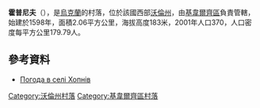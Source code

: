 {{coord|50|58|43|N|25|30|2|E|scale:30000|display=title}}

'''霍普尼夫'''（{{lang-uk|Хопнів}}），是[[烏克蘭|烏克蘭]]的村落，位於該國西部[[沃倫州|沃倫州]]，由[[基韋爾齊區|基韋爾齊區]]負責管轄，始建於1598年，面積2.06平方公里，海拔高度183米，2001年人口370，人口密度每平方公里179.79人。

==參考資料==
* [http://weather.in.ua/ua/volynskaja/27484 Погода в селі Хопнів]

[[Category:沃倫州村落|Category:沃倫州村落]]
[[Category:基韋爾齊區村落|Category:基韋爾齊區村落]]


{{Volyn-geo-stub}}